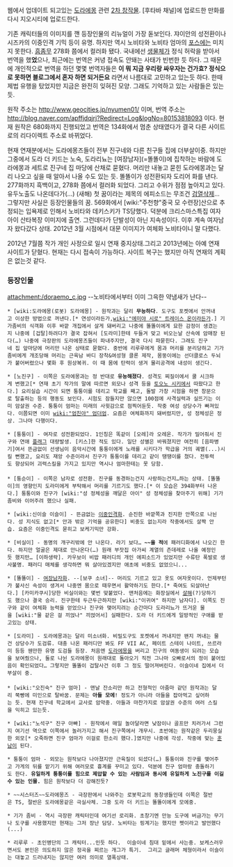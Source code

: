 웹에서 업데이트 되고있는 [[도라에몽]] 관련 [[2차 창작물]]. 
[후타바 채널]에 업로드한 만화를 다시 지오시티에 업로드한다.

기존 캐릭터들의 이미지를 깬 등장인물의 리뉴얼이 가장 돋보인다. 쟈이안의 성전환이나 시즈카의 이중인격 기믹 등이 유명. 하지만 역시 노비타와 노비타 엄마의 [[포스]]에는 미치지 못한다. [[흠좀무]] 278화 쯤에서 컬러화 됐다. 국내에선 [[생물체]]가 정식 허락을 받아서 번역을 했'''었'''으나, 최근에는 번역은 커녕 접속도 안돼는 사태가 빈번한 듯 하다. 그 때문에 개인적으로 번역을 하던 몇몇 번역자들은 '''이 뭐 지금 우리랑 싸우자는 건가효? 정식으로 못하면 블로그에서 혼자 하면 되거든요''' 라면서 나름대로 고민하고 있는듯 하다. 한때 제법 유행을 탔었지만 지금은 완전히 잊혀진 모양. 그래도 기억하고 있는 사람들은 있는듯. 

원작 주소는 [[http://www.geocities.jp/nyumen01/]] 이며, 번역 주소는 [[http://blog.naver.com/apffjdqjrj?Redirect=Log&logNo=80153818093]] 이다. 
현재 원작은 680화까지 진행되었고 번역은 134화에서 멈춘 상태였다가 결국 다른 사이트로의 리다이렉트 주소로 바뀌었다.

현재 연재분에서는 도라에몽즈들이 전부 진구네와 다른 친구들 집에 더부살이중. 하지만 그중에서 도라 더 키드는 노숙, 도라리뇨는 [여장남자](=똘똘이)에 집착하는 바람에 도라에몽과 세트로 진구네 집 마당에 산채로 묻혔다. 머리만 내놓고 묻힌 도라에몽과는 달리 나오고 싶을 때 알아서 나올 수도 있는 듯. 똘똘이가 성전환되자 도리어 화를 낸다. 277화까지 흑백이고, 278화 쯤에서 컬러화 되었다. 그리고 수위가 점점 높아지고 있다. 유두노출도 나온데다가(…) (새해) 첫 꿈이라는 제목의 에피소드는 무조건 [[검열삭제]]… 그렇지만 사실은 등장인물들의 꿈. 569화에서 [wiki:"주천향"중국 모 수련장]산으로 추정되는 입욕제로 인해서 노비타와 데키스키가 TS당했다. 덕분에 크리스마스특집 여자아이 산타복장 이미지에 출연. 그런데다가 단발성이 아닌 지속성이다. 이후 계속 여자남자 왔다갔다 상태. 2012년 3월 시점에서 대문 이미지가 여체화 노비타이니 말 다했다.

2012년 7월쯤 작가 개인 사정으로 일시 연재 중지상태.그리고 2013년에는 아예 연재 사이트가 닫혔다. 
현재는 다시 접속이 가능하다. 사이트 복구는 했지만 아직 연재의 계획은 없는것 같다. 

=== 등장인물 === 
attachment:/doraemo_c.jpg
--노비타에서부터 이미 그윽한 약냄새가 난다--
 * [wiki:도라에몽(로봇) 도라에몽] - 원작과는 달리 '''무능하다'''. 도구도 포켓에서 안꺼내고 이상한 방법으로 꺼낸다.[* 연성이라든가,[[wiki:"에미야 시로" 트레이스 온]]이라든가.] 기가좀비의 식객화 이후 바깥 개집에서 살게 돼버리고 나중에 똘똘이에게 묘한 감정이 생겼는지 나중에 [겁탈]하려다가 결국 잡혀서 [도라미]한테 두들겨 맞고 비오는날 산속에 암매장 된다(…) 나중에 극장판의 도라에몽즈들이 파내주지만, 결국 다시 파묻힌다. 그래도 진구네 집 앞마당에 머리만 나온 상태로 묻혔다. 중반에 리루루에게 몸과 머리를 분리당하고 기가좀비에게 개조당해 머리는 근육남 바디 장착&여성형 클론 제작, 몸뚱이에는 선더클로스 두뇌가 붙어버렸으나 몇화 후 원상복귀. 이 때 몸에 탄력이 생겨 물리공격에 내성이 생긴다.

 * [노진구] - 이쪽은 도라에몽과는 정 반대로 '''유능해졌다'''. 성격도 찌질이에서 쿨 시크하게 변했고[* 연재 초기 작가의 말에 따르면 외모나 성격 등을 [[토오노 시키]]에서 따왔다고 한다.] 요리실습 시간이 되면 퉁퉁이를 데리고 학교를 째고, 돌발 가창 시험을 하면 창문으로 탈출하는 등의 행동도 보인다. 시험도 잠들지만 않으면 100점에 사격실력과 실뜨기는 이미 암살권 수준. 퉁퉁이 엄마는 미래의 사윗감으로 점찍어둔듯. 작중 여성 상당수가 빠져있다. 이쯤되면 이미 [[wiki:"엄친아" 엄더엄]]. 요즘은 여체화까지 돼버렸지만, 성 정체성은 정상. 그나마 다행이다.

 * [퉁퉁이] - 여자로 성전환되었다. 1인칭은 똑같이 [오레]라 오레온. 작가가 밀어줘서 진구와 연애 [[플래그]] 대량발생. [키스]한 적도 있다. 일단 성별은 바꿔졌지만 여전히 [음파병기]여서 뜬금없이 선생님이 음악시간에 퉁퉁이에게 노래를 시키다가 학급을 거의 궤멸(...)시킬 뻔했고, 요리도 재앙 수준이라서 진구가 퉁퉁이를 데리고 같이 땡땡이를 쳤다. 전투력도 향상되어 괴력스킬을 가지고 있지만 역시나 엄마한테는 못 당함.
 
 * [퉁순이] - 이쪽은 남자로 성전환. 진구를 동경하는건지 사랑하는건지…하는 상태. [똘똘이]의 영향인지 도라미에게 부탁해서 머리를 기르기도 했다.[* 이 모습은 394화부터 나온다.] 퉁퉁이와 진구가 [wiki:"성 정체성을 깨달은 아이" 성 정체성을 찾아주기 위해] 기가좀비와 이어주려 했으나 실패. 

 * [wiki:신이슬 이슬이] - 뜬금없는 [[이중인격]]화. 순진한 바깥쪽과 진지한 안쪽으로 나뉜다. 성 지식도 없고[* 안과 밖은 기억을 공유한다] 비중도 없는지라 작중에서도 살짝 안습. 요즘은 이중인격도 묻히고 보케기믹만 강화.

 * [비실이] - 동명의 개구리밖에 안 나온다. 라기 보다… '''~~울 적'''에 패러디화에서 나오긴 한다. 하지만 얼굴은 제대로 안나온다(…) 원래 부잣집 아가씨 계열의 츤데레로 나올 예정인듯 했지만… [이하생략]. 카우보이 비밥 패러디의 개인 에피소드가 있었지만 수류탄 폭발로 생사불명. 패러디 매체를 생각하면 뭐 살아있겠지만 애초에 비중도 없었으니...

 * [똘똘이] - [[여장남자]]화. --[보쿠 소녀]-- 머리도 기르고 있고 옷도 여자옷이다. 언제부턴가 불사신 속성이 생겨서 나중엔 몸으로 때우면서 활약하기도 한다.[* 죽여도 되살아난다.] [카미카쿠시]당한 비실이와는 몇번 맞붙었다. 맨처음에는 화장실에서 [[살해]](?)당하기도 했으나 결국 승리. 진구한테 두근두근하지만 [wiki:"이귀여" 하지만 남자다]. 이쪽도 진구와 같이 여체화 능력을 얻었으나 진구와 맺어지려는 순간마다 도라리뇨가 뜨거운 물을 [wiki:"물 같은 걸 끼얹나" 끼얹어서] 실패한다. 도라 더 키드에게 일방적인 구애를 받고있는 상태.

 * [도라미] - 도라에몽과는 달리 미소녀화. 비밀도구도 포켓에서 꺼내지만 왠지 꺼내는 물건 상당수가 도검류. 대충 나온 패러디만 봐도 FF VII AC, 페이트 스테이 나이트, 쓰르라미 등등 웬만한 유명 도검들 등장. 처음엔 [[도라에몽]]을 버리고 진구의 여동생이 되려는 모습을 보여줬으나, 둘로 나뉜 도라에몽이 원래대로 돌아오기 직전 그나마 오빠로서의 정이 붙어있음이 확인되었다… 그렇지만 똘똘이 겁탈사건 이후 그 정도 떨어져버린다. 이슬이네 집에서 더부살이 중.
 
 * [wiki:"오진숙" 진구 엄마] - 맨날 잔소리만 하고 전형적인 아줌마 같던 원작과는 달리 쭉빵에 미인으로 탈바꿈. 문제는 '''아들 모에'''! 정도가 아니라 아들을 잡아먹고 싶어하는 듯. 현재 진구네 학교에서 교사로 암약중. 아들과 마찬가지로 암살권 수준의 여러 스킬을 익히고 있는듯.

 * [wiki:"노석구" 진구 아빠] - 원작에서 매일 놀아달라면 낮잠이나 골프만 치러가서 그런지 여기선 역으로 이쪽에서 놀러가지고 해서 진구쪽에서 개무시. 초반에는 원작같은 두리뭉실한 외모[* 오죽하면 진구 엄마가 이걸로 한소리 했다.]였지만 나중에 각성. 작중에 맞는 [[훈남]]이 된다.

 * 퉁퉁이 엄마 - 외모는 원작보다 나아졌지만 근육질이 되셨다(…) 퉁퉁이와 진구를 맺어주고 가게의 뒤를 맡기기 위해 여러모로 흉계를 꾸미고 있다. 덕분에 진구 엄마랑 충돌하기도 한다. '''유일하게 퉁퉁이를 힘으로 제압할 수 있는 사람임과 동시에 유일하게 노진구를 이길 수 있는 인물.''' 힘은 원작보다 더 강해진듯?

 * ~~시스터즈~~도라에몽즈 - 극장판에서 나와주는 로봇학교의 동창생들인데 이쪽은 절반은 TS, 절반은 도라에몽같은 극실사체. 그중 도라 더 키드는 똘똘이에게 모에중.

 * 기가 좀비 - 역시 극장판 캐릭터인데 여기선 로리화. 초창기엔 만능 도구에 버금가는 무기나 도구를 사용했지만 현재는 그저 장난 담당. 노비타는 핑계기는 했지만 펫이라고 발언했다(...)

 * 리루루 - 초인병단의 그 캐릭터...인듯 하다.  이슬이네 침대 밑에서 사는중. 보케스러우면서도 본인은 의도하지 않은 정곡을 찌르는 개그가 특기.  그리고 글래머 체형이라서 이슬이는 대놓고 드러내지는 않지만 여러 의미로 열폭상태. 
